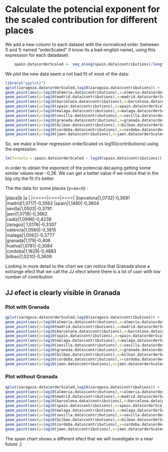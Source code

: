 # Calculate the potencial exponent for the scaled contribution for different places

We add a new column to each dataset with the normaliced order (between 0 and 1) named "orderScaled" (I know its a bad-english name), using this expression for each datadaset:

```r
	spain.data$orderScaled <- seq_along(spain.data$contributions)/length(spain.data$contributions)
```

We plot the new data seem a not bad fit of most of the data:

```r
library("ggplot2")
qplot(zaragoza.data$orderScaled,log10(zaragoza.data$contributions)) + 
geom_point(aes(y=log10(almeria.data$contributions),x=almeria.data$orderScaled,color='almeria.data$contributions')) + 
geom_point(aes(y=log10(madrid.data$contributions),x=madrid.data$orderScaled,color='madrid.data$contributions')) + 
geom_point(aes(y=log10(barcelona.data$contributions),x=barcelona.data$orderScaled,color='barcelona.data$contributions')) + 
geom_point(aes(y=log10(spain.data$contributions),x=spain.data$orderScaled,color='spain.data$contributions')) +
geom_point(aes(y=log10(malaga.data$contributions),x=malaga.data$orderScaled,color='malaga.data$contributions')) +
geom_point(aes(y=log10(sevilla.data$contributions),x=sevilla.data$orderScaled,color='sevilla.data$contributions')) +
geom_point(aes(y=log10(granada.data$contributions),x=granada.data$orderScaled,color='granada.data$contributions')) +
geom_point(aes(y=log10(bilbao.data$contributions),x=bilbao.data$orderScaled,color='bilbao.data$contributions')) +
geom_point(aes(y=log10(cordoba.data$contributions),x=cordoba.data$orderScaled,color='cordoba.data$contributions')) +
geom_point(aes(y=log10(jaen.data$contributions),x=jaen.data$orderScaled,color='jaen.data$contributions'))
```

So, we make a linear regression  orderScaled vs log10(contributions) using the expression:

```r
lm(formula = spain.data$orderScaled ~ log10(spain.data$contributions))
```

in order to obtain the exponent of the potencial decaying getting some similar values near -0,36.
We can get a better value if we notice that in the big city the fit it's better

The the data for some places (y=ax+b) :

|place|b   |a   |
|=====|====|====|
|barcelona|1,0732|-0,3691
|madrid|1,0717|-0,3562 
|spain|1,1480|-0,3604  
|sevilla|1,0503|-0,3791  
|jaen|1,0718|-0,3662  
|cadiz|1,0996|-0,4239  
|zaragoz| 1,0176|-0,3307  
|valencia|1,0560|-0,3815  
|malaga|1,0062|-0,3777  
|granada|1,179|-0,406  
|huelva|1,0781|-0,3084  
|cordoba|1,1829|-0,4883  
|bilbao|1,0210|-0,3609


Looking in more detail to the chart we can notice that Granada show a extrange efect that we call  the JJ efect where there is a lot of user with low number of contribution

## JJ efect is clearly visible in Granada

### Plot with Granada

```r
qplot(zaragoza.data$orderScaled,log10(zaragoza.data$contributions)) + 
geom_point(aes(y=log10(almeria.data$contributions),x=almeria.data$orderScaled,color='almeria.data$contributions')) + 
geom_point(aes(y=log10(madrid.data$contributions),x=madrid.data$orderScaled,color='madrid.data$contributions')) + 
geom_point(aes(y=log10(barcelona.data$contributions),x=barcelona.data$orderScaled,color='barcelona.data$contributions')) + 
geom_point(aes(y=log10(spain.data$contributions),x=spain.data$orderScaled,color='spain.data$contributions')) +
geom_point(aes(y=log10(malaga.data$contributions),x=malaga.data$orderScaled,color='malaga.data$contributions')) +
geom_point(aes(y=log10(sevilla.data$contributions),x=sevilla.data$orderScaled,color='sevilla.data$contributions')) +
geom_point(aes(y=log10(granada.data$contributions),x=granada.data$orderScaled,color='granada.data$contributions')) +
geom_point(aes(y=log10(bilbao.data$contributions),x=bilbao.data$orderScaled,color='bilbao.data$contributions')) +
geom_point(aes(y=log10(cordoba.data$contributions),x=cordoba.data$orderScaled,color='cordoba.data$contributions')) +
geom_point(aes(y=log10(jaen.data$contributions),x=jaen.data$orderScaled,color='jaen.data$contributions'))
```

### Plot without Granada

```r
qplot(zaragoza.data$orderScaled,log10(zaragoza.data$contributions)) + 
geom_point(aes(y=log10(almeria.data$contributions),x=almeria.data$orderScaled,color='almeria.data$contributions')) + 
geom_point(aes(y=log10(madrid.data$contributions),x=madrid.data$orderScaled,color='madrid.data$contributions')) + 
geom_point(aes(y=log10(barcelona.data$contributions),x=barcelona.data$orderScaled,color='barcelona.data$contributions')) + 
geom_point(aes(y=log10(spain.data$contributions),x=spain.data$orderScaled,color='spain.data$contributions')) +
geom_point(aes(y=log10(malaga.data$contributions),x=malaga.data$orderScaled,color='malaga.data$contributions')) +
geom_point(aes(y=log10(sevilla.data$contributions),x=sevilla.data$orderScaled,color='sevilla.data$contributions')) +
geom_point(aes(y=log10(bilbao.data$contributions),x=bilbao.data$orderScaled,color='bilbao.data$contributions')) +
geom_point(aes(y=log10(cordoba.data$contributions),x=cordoba.data$orderScaled,color='cordoba.data$contributions')) +
geom_point(aes(y=log10(jaen.data$contributions),x=jaen.data$orderScaled,color='jaen.data$contributions'))
```

The spain chart shows a different efect that we will investigate in a near future ;)
